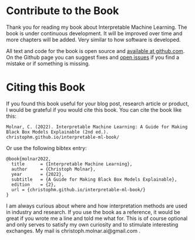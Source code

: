 # Contribute to the Book {#contribute}

Thank you for reading my book about Interpretable Machine Learning.
The book is under continuous development.
It will be improved over time and more chapters will be added.
Very similar to how software is developed.

All text and code for the book is open source and [available at github.com](https://github.com/christophM/interpretable-ml-book).
On the Github page you can suggest fixes and [open issues](https://github.com/christophM/interpretable-ml-book/issues) if you find a mistake or if something is missing.

# Citing this Book {#cite}

If you found this book useful for your blog post, research article or product, I would be grateful if you would cite this book.
You can cite the book like this:




	Molnar, C. (2022). Interpretable Machine Learning: A Guide for Making Black Box Models Explainable (2nd ed.). christophm.github.io/interpretable-ml-book/


Or use the following bibtex entry:



    @book{molnar2022,
      title      = {Interpretable Machine Learning},
      author     = {Christoph Molnar},
      year       = {2022},
      subtitle   = {A Guide for Making Black Box Models Explainable},
      edition    = {2},
      url = {christophm.github.io/interpretable-ml-book/}
    }


I am always curious about where and how interpretation methods are used in industry and research.
If you use the book as a reference, it would be great if you wrote me a line and told me what for.
This is of course optional and only serves to satisfy my own curiosity and to stimulate interesting exchanges.
My mail is christoph.molnar.ai@gmail.com .
